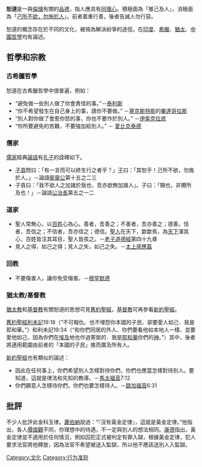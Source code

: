 {{unreferenced|time=2018-05-17T13:07:49+00:00}}
'''恕道'''是一與[[倫理|倫理]]有關的[[品德|品德]]，指人應具有[[同理心|同理心]]。積極面為「推己及人」，消極面為「[[wikt:己所不欲，勿施於人|己所不欲，勿施於人]]」。前者着重行善，後者告誡人勿行惡。

恕道的概念存在於不同的文化，被視為解決紛爭的途徑。在[[印度哲學|印度]]、[[古希臘哲學|希臘]]、[[猶太教|猶太]]、[[中國哲學|中國哲學]]均有論述。

==哲學和宗教==

===古希臘哲學===
恕道在古希臘哲學中很普遍，例如：
*“避免做一些別人做了你會責怪的事。”－[[泰利斯|泰利斯]]
*“你不希望發生在自己身上的事，請你不要做。” －[[塞克斯特斯|塞克斯特斯]]的[[畢達哥拉斯|畢達哥拉斯]]
*“別人對你做了會惹你怒的事，你也不要作於別人。” －[[伊索克拉底|伊索克拉底]]
*“你所要避免的苦難，不要強加給別人。” － [[愛比克泰德|愛比克泰德]]

===儒家===
[[儒家|儒家]]經典[[論語|論語]]有[[孔子|孔子]]的詮釋如下。
*[[子貢|子貢]]問曰：「有一言而可以終生行之者乎？」[[孔子|子]]曰：「其恕乎！己所不欲，勿施於人。」－論語[[衛靈公|衛靈公]]第十五之二三
*子貢曰：「我不欲人之加諸於我也，吾亦欲無加諸人」。子曰：「賜也，非爾所及也！」－論語[[公冶長|公冶長]]第五之一二

===道家===
*聖人常無心，以[[百姓|百姓]]心為心。善者，吾善之；不善者，吾亦善之；德善。信者，吾信之；不信者，吾亦信之；德信。[[聖人|聖人]]在天下，歙歙焉，為[[天下|天下]]渾其心，百姓皆注其耳目，聖人皆孩之。－[[老子|老子]][[道德經|道德經]]第四十九章
*見人之得，如己之得；見人之失，如己之失。－[[太上感應篇|太上感應篇]]

===回教===
*不要傷害人，讓你免受傷害。－[[穆罕默德|穆罕默德]]

===猶太教/基督教===
[[猶太教|猶太教]]和[[基督教|基督教]]有關恕道的思想可見[[舊約聖經|舊約聖經]]，[[基督教|基督教]]可再參看[[新約聖經|新約聖經]]。

[[舊約聖經|舊約聖經]][[利未記|利未記]]19:18（“不可報仇、也不埋怨你本國的子民、卻要愛人如己．我是耶和華。”）和利未記19:34（“和你們同居的外人、你們要看他如本地人一樣、並要愛他如己、因為你們在[[埃及|埃及]]地也作過寄居的．我是[[耶和華|耶和華]]你們的[[神|神]]。”）其中，後者將適用範圍由前者的「本國的子民」推而廣及所有人。

[[新約聖經|新約聖經]]也有類似的論述：
*因此在任何事上，你們希望別人怎樣對待你們，你們也應當怎樣對待別人。要知道，這就是律法和先知的教導。－[[馬太福音|馬太福音]]7:12
*你們願意人怎樣待你們，你們也要怎樣待人。－[[路加福音|路加福音]]6:31

==批評==
不少人批評此金科玉律。[[蕭伯納|蕭伯納]]說過：“『沒有黃金定律』，這就是黃金定律。”他指出，各人[[價值觀|價值觀]]不同，你理想中的待遇，不一定與別人的想法相同。[[康德|康德]]指出，黃金定律並不適用於任何情況，例如囚犯正式被判定有罪入獄，根據黃金定律，犯人要求法官將他釋放，因為法官不希望被送入監獄，所以他不應該送別人入監獄。

[[Category:文化|Category:文化]]
[[Category:行为准则|Category:行为准则]]